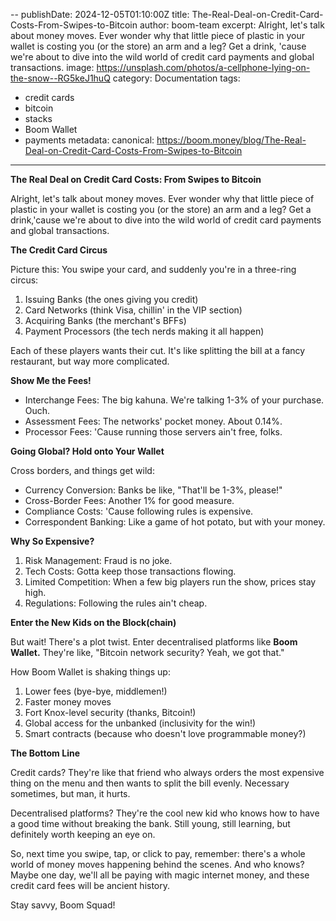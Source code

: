 --
publishDate: 2024-12-05T01:10:00Z
title: The-Real-Deal-on-Credit-Card-Costs-From-Swipes-to-Bitcoin
author: boom-team
excerpt: Alright, let's talk about money moves. Ever wonder why that little piece of plastic in your wallet is costing you (or the store) an arm and a leg? Get a drink, 'cause we're about to dive into the wild world of credit card payments and global transactions.
image: https://unsplash.com/photos/a-cellphone-lying-on-the-snow--RG5keJ1huQ
category: Documentation
tags:
  - credit cards
  - bitcoin
  - stacks
  - Boom Wallet
  - payments
metadata:
  canonical: https://boom.money/blog/The-Real-Deal-on-Credit-Card-Costs-From-Swipes-to-Bitcoin
---

**The Real Deal on Credit Card Costs: From Swipes to Bitcoin**

Alright, let's talk about money moves. Ever wonder why that little piece of plastic in your wallet is costing you (or the store) an arm and a leg? Get a drink,'cause we're about to dive into the wild world of credit card payments and global transactions.

**The Credit Card Circus**

Picture this: You swipe your card, and suddenly you're in a three-ring circus:  
1. Issuing Banks (the ones giving you credit)  
2. Card Networks (think Visa, chillin' in the VIP section)  
3. Acquiring Banks (the merchant's BFFs)  
4. Payment Processors (the tech nerds making it all happen)

Each of these players wants their cut. It's like splitting the bill at a fancy restaurant, but way more complicated.

**Show Me the Fees!**

- Interchange Fees: The big kahuna. We're talking 1-3% of your purchase. Ouch.  
- Assessment Fees: The networks' pocket money. About 0.14%.  
- Processor Fees: 'Cause running those servers ain't free, folks.

**Going Global? Hold onto Your Wallet**

Cross borders, and things get wild:  
- Currency Conversion: Banks be like, "That'll be 1-3%, please!"  
- Cross-Border Fees: Another 1% for good measure.  
- Compliance Costs: 'Cause following rules is expensive.  
- Correspondent Banking: Like a game of hot potato, but with your money.

**Why So Expensive?**

1. Risk Management: Fraud is no joke.  
2. Tech Costs: Gotta keep those transactions flowing.  
3. Limited Competition: When a few big players run the show, prices stay high.  
4. Regulations: Following the rules ain't cheap.

**Enter the New Kids on the Block(chain)**

But wait! There's a plot twist. Enter decentralised platforms like **Boom Wallet.** They're like, "Bitcoin network security? Yeah, we got that."

How Boom Wallet is shaking things up:  
1. Lower fees (bye-bye, middlemen!)  
2. Faster money moves  
3. Fort Knox-level security (thanks, Bitcoin!)  
4. Global access for the unbanked (inclusivity for the win!)  
5. Smart contracts (because who doesn't love programmable money?)

**The Bottom Line**

Credit cards? They're like that friend who always orders the most expensive thing on the menu and then wants to split the bill evenly. Necessary sometimes, but man, it hurts.

Decentralised platforms? They're the cool new kid who knows how to have a good time without breaking the bank. Still young, still learning, but definitely worth keeping an eye on.

So, next time you swipe, tap, or click to pay, remember: there's a whole world of money moves happening behind the scenes. And who knows? Maybe one day, we'll all be paying with magic internet money, and these credit card fees will be ancient history.

Stay savvy, Boom Squad!

